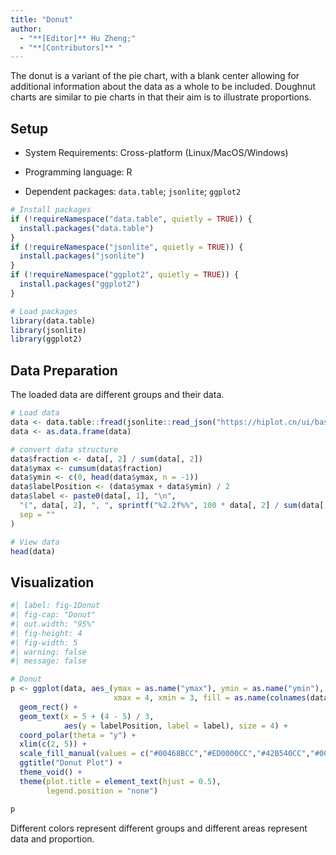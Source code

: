 ```yaml
---
title: "Donut"
author:
  - "**[Editor]** Hu Zheng;"
  - "**[Contributors]** "
---
```


The donut is a variant of the pie chart, with a blank center allowing for additional information about the data as a whole to be included. Doughnut charts are similar to pie charts in that their aim is to illustrate proportions.

## Setup

-   System Requirements: Cross-platform (Linux/MacOS/Windows)

-   Programming language: R

-   Dependent packages: `data.table`; `jsonlite`; `ggplot2`

```r
# Install packages
if (!requireNamespace("data.table", quietly = TRUE)) {
  install.packages("data.table")
}
if (!requireNamespace("jsonlite", quietly = TRUE)) {
  install.packages("jsonlite")
}
if (!requireNamespace("ggplot2", quietly = TRUE)) {
  install.packages("ggplot2")
}

# Load packages
library(data.table)
library(jsonlite)
library(ggplot2)
```

## Data Preparation

The loaded data are different groups and their data.

```r
# Load data
data <- data.table::fread(jsonlite::read_json("https://hiplot.cn/ui/basic/donut/data.json")$exampleData$textarea[[1]])
data <- as.data.frame(data)

# convert data structure
data$fraction <- data[, 2] / sum(data[, 2])
data$ymax <- cumsum(data$fraction)
data$ymin <- c(0, head(data$ymax, n = -1))
data$labelPosition <- (data$ymax + data$ymin) / 2
data$label <- paste0(data[, 1], "\n",
  "(", data[, 2], ", ", sprintf("%2.2f%%", 100 * data[, 2] / sum(data[, 2])), ")",
  sep = ""
)

# View data
head(data)
```

## Visualization

```r
#| label: fig-1Donut
#| fig-cap: "Donut"
#| out.width: "95%"
#| fig-height: 4
#| fig-width: 5
#| warning: false
#| message: false

# Donut
p <- ggplot(data, aes_(ymax = as.name("ymax"), ymin = as.name("ymin"), 
                       xmax = 4, xmin = 3, fill = as.name(colnames(data)[1]))) +
  geom_rect() +
  geom_text(x = 5 + (4 - 5) / 3,
            aes(y = labelPosition, label = label), size = 4) +
  coord_polar(theta = "y") +
  xlim(c(2, 5)) +
  scale_fill_manual(values = c("#00468BCC","#ED0000CC","#42B540CC","#0099B4CC")) +
  ggtitle("Donut Plot") +
  theme_void() +
  theme(plot.title = element_text(hjust = 0.5),
        legend.position = "none")

p
```

Different colors represent different groups and different areas represent data and proportion.

